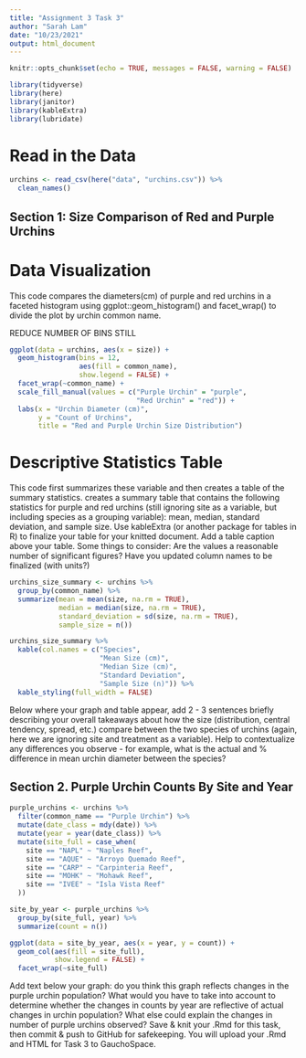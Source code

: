 ```yaml
---
title: "Assignment 3 Task 3"
author: "Sarah Lam"
date: "10/23/2021"
output: html_document
---
```


```r
knitr::opts_chunk$set(echo = TRUE, messages = FALSE, warning = FALSE)

library(tidyverse)
library(here)
library(janitor)
library(kableExtra)
library(lubridate)
```

# Read in the Data

```r
urchins <- read_csv(here("data", "urchins.csv")) %>% 
  clean_names()
```

## Section 1: Size Comparison of Red and Purple Urchins

# Data Visualization

This code compares the diameters(cm) of purple and red urchins in a faceted histogram using ggplot::geom_histogram() and facet_wrap() to divide the plot by urchin common name. 

REDUCE NUMBER OF BINS STILL 

```r
ggplot(data = urchins, aes(x = size)) +
  geom_histogram(bins = 12, 
                 aes(fill = common_name), 
                 show.legend = FALSE) +
  facet_wrap(~common_name) +
  scale_fill_manual(values = c("Purple Urchin" = "purple", 
                               "Red Urchin" = "red")) +
  labs(x = "Urchin Diameter (cm)",
       y = "Count of Urchins",
       title = "Red and Purple Urchin Size Distribution")
```

# Descriptive Statistics Table

This code first summarizes these variable and then creates a table of the summary statistics. creates a summary table that contains the following statistics for purple and red urchins (still ignoring site as a variable, but including species as a grouping variable): mean, median, standard deviation, and sample size. Use kableExtra (or another package for tables in R) to finalize your table for your knitted document. Add a table caption above your table. Some things to consider:
Are the values a reasonable number of significant figures?
Have you updated column names to be finalized (with units?)

```r
urchins_size_summary <- urchins %>% 
  group_by(common_name) %>% 
  summarize(mean = mean(size, na.rm = TRUE),
            median = median(size, na.rm = TRUE),
            standard_deviation = sd(size, na.rm = TRUE),
            sample_size = n())

urchins_size_summary %>% 
  kable(col.names = c("Species",
                      "Mean Size (cm)",
                      "Median Size (cm)",
                      "Standard Deviation",
                      "Sample Size (n)")) %>% 
  kable_styling(full_width = FALSE)
```


Below where your graph and table appear, add 2 - 3 sentences briefly describing your overall takeaways about how the size (distribution, central tendency, spread, etc.) compare between the two species of urchins (again, here we are ignoring site and treatment as a variable). Help to contextualize any differences you observe - for example, what is the actual and % difference in mean urchin diameter between the species? 

## Section 2. Purple Urchin Counts By Site and Year

```r
purple_urchins <- urchins %>% 
  filter(common_name == "Purple Urchin") %>% 
  mutate(date_class = mdy(date)) %>% 
  mutate(year = year(date_class)) %>% 
  mutate(site_full = case_when(
    site == "NAPL" ~ "Naples Reef",
    site == "AQUE" ~ "Arroyo Quemado Reef",
    site == "CARP" ~ "Carpinteria Reef",
    site == "MOHK" ~ "Mohawk Reef",
    site == "IVEE" ~ "Isla Vista Reef"
  ))

site_by_year <- purple_urchins %>% 
  group_by(site_full, year) %>% 
  summarize(count = n())

ggplot(data = site_by_year, aes(x = year, y = count)) +
  geom_col(aes(fill = site_full), 
           show.legend = FALSE) + 
  facet_wrap(~site_full)


```

Add text below your graph: do you think this graph reflects changes in the purple urchin population? What would you have to take into account to determine whether the changes in counts by year are reflective of actual changes in urchin population? What else could explain the changes in number of purple urchins observed? 
Save & knit your .Rmd for this task, then commit & push to GitHub for safekeeping. You will upload your .Rmd and HTML for Task 3 to GauchoSpace. 








